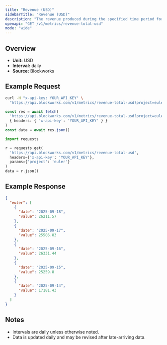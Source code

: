 ```yaml
---
title: "Revenue (USD)"
sidebarTitle: "Revenue (USD)"
description: "The revenue produced during the specified time period for given project."
openapi: "GET /v1/metrics/revenue-total-usd"
mode: "wide"
---
```


## Overview

- **Unit:** USD
- **Interval:** daily
- **Source:** Blockworks

## Example Request

<CodeGroup>

```bash cURL
curl -H "x-api-key: YOUR_API_KEY" \
  "https://api.blockworks.com/v1/metrics/revenue-total-usd?project=euler"
```

```typescript TypeScript
const res = await fetch(
  'https://api.blockworks.com/v1/metrics/revenue-total-usd?project=euler',
  { headers: { 'x-api-key': 'YOUR_API_KEY' } }
)
const data = await res.json()
```

```python Python
import requests

r = requests.get(
  'https://api.blockworks.com/v1/metrics/revenue-total-usd',
  headers={'x-api-key': 'YOUR_API_KEY'},
  params={'project': 'euler'}
)
data = r.json()
```

</CodeGroup>

## Example Response

```json
{
  "euler": [
    {
      "date": "2025-09-18",
      "value": 26211.57
    },
    {
      "date": "2025-09-17",
      "value": 25586.83
    },
    {
      "date": "2025-09-16",
      "value": 26331.44
    },
    {
      "date": "2025-09-15",
      "value": 25259.8
    },
    {
      "date": "2025-09-14",
      "value": 17181.43
    }
  ]
}
```

## Notes
- Intervals are daily unless otherwise noted.
- Data is updated daily and may be revised after late-arriving data.